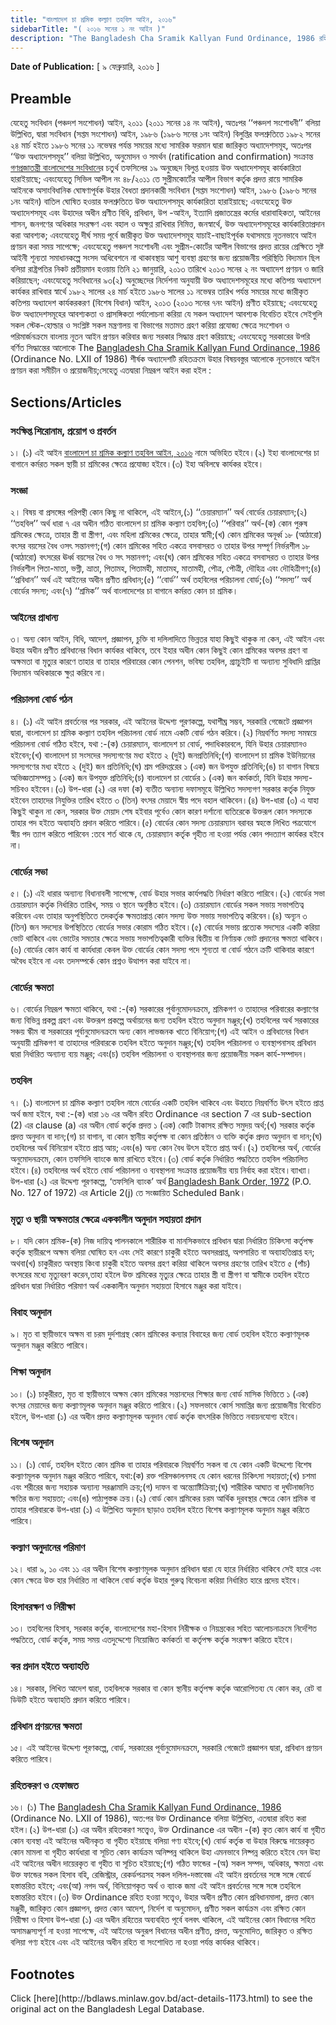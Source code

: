 ```yaml
---
title: "বাংলাদেশ চা শ্রমিক কল্যাণ তহবিল আইন, ২০১৬"
sidebarTitle: "( ২০১৬ সনের ১ নং আইন )"
description: "The Bangladesh Cha Sramik Kallyan Fund Ordinance, 1986 রহিতক্রমে উহা পুনঃ প্রণয়নের উদ্দেশ্যে প্রণীত আইন"
---
```


**Date of Publication:** [ ৯ ফেব্রুয়ারি, ২০১৬ ]

## Preamble

যেহেতু সংবিধান (পঞ্চদশ সংশোধন) আইন, ২০১১ (২০১১ সনের ১৪ নং আইন), অতঃপর ‘‘পঞ্চদশ সংশোধনী’’ বলিয়া উল্লিখিত, দ্বারা সংবিধান (সপ্তম সংশোধন) আইন, ১৯৮৬ (১৯৮৬ সনের ১নং আইন) বিলুপ্তির ফলশ্রুতিতে ১৯৮২ সনের ২৪ মার্চ হইতে ১৯৮৬ সনের ১১ নভেম্বর পর্যন্ত সময়ের মধ্যে সামরিক ফরমান দ্বারা জারিকৃত অধ্যাদেশসমূহ, অতঃপর ‘‘উক্ত অধ্যাদেশসমূহ’’ বলিয়া উল্লিখিত, অনুমোদন ও সমর্থন (ratification and confirmation) সংক্রান্ত [গণপ্রজাতন্ত্রী বাংলাদেশের সংবিধান](/act-957.html "গণপ্রজাতন্ত্রী বাংলাদেশের সংবিধান")ের চতুর্থ তফসিলের ১৯ অনুচ্ছেদ বিলুপ্ত হওয়ায় উক্ত অধ্যাদেশসমূহ কার্যকারিতা হারাইয়াছে; এবংযেহেতু সিভিল আপীল নং ৪৮/২০১১ তে সুপ্রীমকোর্টের আপীল বিভাগ কর্তৃক প্রদত্ত রায়ে সামরিক আইনকে অসাংবিধানিক ঘোষণাপূর্বক উহার বৈধতা প্রদানকারী সংবিধান (সপ্তম সংশোধন) আইন, ১৯৮৬ (১৯৮৬ সনের ১নং আইন) বাতিল ঘোষিত হওয়ার ফলশ্রুতিতে উক্ত অধ্যাদেশসমূহ কার্যকারিতা হারাইয়াছে; এবংযেহেতু উক্ত অধ্যাদেশসমূহ এবং উহাদের অধীন প্রণীত বিধি, প্রবিধান, উপ -আইন, ইত্যাদি প্রজাতন্ত্রের কর্মের ধারাবাহিকতা, আইনের শাসন, জনগণের অধিকার সংরক্ষণ এবং বহাল ও অক্ষুণ্ণ রাখিবার নিমিত্ত, জনস্বার্থে, উক্ত অধ্যাদেশসমূহের কার্যকারিতাপ্রদান করা আবশ্যক; এবংযেহেতু দীর্ঘ সময় পূর্বে জারীকৃত উক্ত অধ্যাদেশসমূহ যাচাই-বাছাইপূর্বক যথাসময়ে নূতনভাবে আইন প্রণয়ন করা সময় সাপেক্ষে; এবংযেহেতু পঞ্চদশ সংশোধনী এবং সুপ্রীম-কোর্টের আপীল বিভাগের প্রদত্ত রায়ের প্রেক্ষিতে সৃষ্ট আইনী শূন্যতা সমাধানকল্পে সংসদ অধিবেশনে না থাকাবস্থায় আশু ব্যবস্থা গ্রহণের জন্য প্রয়োজনীয় পরিস্থিতি বিদ্যমান ছিল বলিয়া রাষ্ট্রপতির নিকট প্রতীয়মান হওয়ায় তিনি ২১ জানুয়ারি, ২০১৩ তারিখে ২০১৩ সনের ২ নং অধ্যাদেশ প্রণয়ন ও জারি করিয়াছেন; এবংযেহেতু সংবিধানের ৯৩(২) অনুচ্ছেদের নির্দেশনা অনুযায়ী উক্ত অধ্যাদেশসমূহের মধ্যে কতিপয় অধ্যাদেশ কার্যকর রাখিবার স্বার্থে ১৯৮২ সালের ২৪ মার্চ হইতে ১৯৮৬ সালের ১১ নভেম্বর তারিখ পর্যন্ত সময়ের মধ্যে জারীকৃত কতিপয় অধ্যাদেশ কার্যকরকরণ (বিশেষ বিধান) আইন, ২০১৩ (২০১৩ সনের ৭নং আইন) প্রণীত হইয়াছে; এবংযেহেতু উক্ত অধ্যাদেশসমূহের আবশ্যকতা ও প্রাসঙ্গিকতা পর্যালোচনা করিয়া যে সকল অধ্যাদেশ আবশ্যক বিবেচিত হইবে সেইগুলি সকল স্টেক-হোল্ডার ও সংশ্লিষ্ট সকল মন্ত্রণালয় বা বিভাগের মতামত গ্রহণ করিয়া প্রযোজ্য ক্ষেত্রে সংশোধন ও পরিমার্জনক্রমে বাংলায় নূতন আইন প্রণয়ন করিবার জন্য সরকার সিদ্ধান্ত গ্রহণ করিয়াছে; এবংযেহেতু সরকারের উপরি বর্ণিত সিদ্ধান্তের আলোকে The [Bangladesh Cha Sramik Kallyan Fund Ordinance, 1986](/laws/act-703 "Bangladesh Cha Sramik Kallyan Fund Ordinance, 1986") (Ordinance No. LXII of 1986) শীর্ষক অধ্যাদেশটি রহিতক্রমে উহার বিষয়বস্তুর আলোকে নূতনভাবে আইন প্রণয়ন করা সমীচীন ও প্রয়োজনীয়;সেহেতু এতদ্বারা নিম্নরূপ আইন করা হইল :

## Sections/Articles

### সংক্ষিপ্ত শিরোনাম, প্রয়োগ ও প্রবর্তন

১। (১) এই আইন [বাংলাদেশ চা শ্রমিক কল্যাণ তহবিল আইন, ২০১৬](/laws/act-1173 "বাংলাদেশ চা শ্রমিক কল্যাণ তহবিল আইন, ২০১৬") নামে অভিহিত হইবে।(২) ইহা বাংলাদেশের চা বাগানে কর্মরত সকল স্থায়ী চা শ্রমিকের ক্ষেত্রে প্রযোজ্য হইবে।(৩) ইহা অবিলম্বে কার্যকর হইবে।

### সংজ্ঞা

২। বিষয় বা প্রসঙ্গের পরিপন্থী কোন কিছু না থাকিলে, এই আইনে,(১) ‘‘চেয়ারম্যান’’ অর্থ বোর্ডের চেয়ারম্যান;(২) ‘‘তহবিল’’ অর্থ ধারা ৭ এর অধীন গঠিত বাংলাদেশ চা শ্রমিক কল্যাণ তহবিল;(৩) ‘‘পরিবার’’ অর্থ-(ক) কোন পুরুষ শ্রমিকের ক্ষেত্রে, তাহার স্ত্রী বা স্ত্রীগণ, এবং মহিলা শ্রমিকের ক্ষেত্রে, তাহার স্বামী;(খ) কোন শ্রমিকের অনূর্ধ্ব ১৮ (আঠারো) বৎসর বয়সের বৈধ ওসৎ সন্তানগণ;(গ) কোন শ্রমিকের সহিত একত্রে বসবাসরত ও তাহার উপর সম্পূর্ণ নির্ভরশীল ১৮ (আঠারো) বৎসরের ঊর্ধ্ব বয়সের বৈধ ও সৎ সন্তানগণ; এবং(ঘ) কোন শ্রমিকের সহিত একত্রে বসবাসরত ও তাহার উপর নির্ভরশীল পিতা-মাতা, ভগ্নী, ভ্রাতা, পিতামহ, পিতামহী, মাতামহ, মাতামহী, পৌত্র, পৌত্রী, দৌহিত্র এবং দৌহিত্রীগণ;(৪) ‘‘প্রবিধান’’ অর্থ এই আইনের অধীন প্রণীত প্রবিধান;(৫) ‘‘বোর্ড’’ অর্থ তহবিলের পরিচালনা বোর্ড;(৬) ‘‘সদস্য’’ অর্থ বোর্ডের সদস্য; এবং(৭) ‘‘শ্রমিক’’ অর্থ বাংলাদেশের চা বাগানে কর্মরত কোন চা শ্রমিক।

### আইনের প্রাধান্য

৩। অন্য কোন আইন, বিধি, আদেশ, প্রজ্ঞাপন, চুক্তি বা দলিলাদিতে ভিন্নতর যাহা কিছুই থাকুক না কেন, এই আইন এবং উহার অধীন প্রণীত প্রবিধানের বিধান কার্যকর থাকিবে, তবে ইহার অধীন কোন কিছুই কোন শ্রমিকের অবসর গ্রহণ বা অক্ষমতা বা মৃত্যুর কারণে তাহার বা তাহার পরিবারের কোন পেনশন, ভবিষ্য তহবিল, গ্র্যাচুইটি বা অন্যান্য সুবিধাদি প্রাপ্তির বিদ্যমান অধিকারকে ক্ষুণ্ণ করিবে না।

### পরিচালনা বোর্ড গঠন

৪। (১) এই আইন প্রবর্তনের পর সরকার, এই আইনের উদ্দেশ্য পূরণকল্পে, যথাশীঘ্র সম্ভব, সরকারি গেজেটে প্রজ্ঞাপন দ্বারা, বাংলাদেশ চা শ্রমিক কল্যাণ তহবিল পরিচালনা বোর্ড নামে একটি বোর্ড গঠন করিবে।(২) নিম্নবর্ণিত সদস্য সমন্বয়ে পরিচালনা বোর্ড গঠিত হইবে, যথা :-(ক) চেয়ারম্যান, বাংলাদেশ চা বোর্ড, পদাধিকারবলে, যিনি উহার চেয়ারম্যানও হইবেন;(খ) বাংলাদেশ চা সংসদের সদস্যগণের মধ্য হইতে ২ (দুই) জনপ্রতিনিধি;(গ) বাংলাদেশ চা শ্রমিক ইউনিয়নের সদস্যগণের মধ্য হইতে ২ (দুই) জন প্রতিনিধি;(ঘ) শ্রম পরিদপ্তরের ১ (এক) জন উপযুক্ত প্রতিনিধি;(ঙ) চা বাগান বিষয়ে অভিজ্ঞতাসম্পন্ন ১ (এক) জন উপযুক্ত প্রতিনিধি;(চ) বাংলাদেশ চা বোর্ডের ১ (এক) জন কর্মকর্তা, যিনি উহার সদস্য-সচিবও হইবেন।(৩) উপ-ধারা (২) এর দফা (ক) ব্যতীত অন্যান্য দফাসমূহে উল্লিখিত সদস্যগণ সরকার কর্তৃক নিযুক্ত হইবেন তাহাদের নিযুক্তির তারিখ হইতে ৩ (তিন) বৎসর মেয়াদে স্বীয় পদে বহাল থাকিবেন।(৪) উপ-ধারা (৩) এ যাহা কিছুই থাকুন না কেন, সরকার উক্ত মেয়াদ শেষ হইবার পূর্বেও কোন কারণ দর্শানো ব্যতিরেকে উক্তরূপ কোন সদস্যকে তাহার পদ হইতে অব্যাহতি প্রদান করিতে পারিবে।(৫) বোর্ডের কোন সদস্য চেয়ারম্যান বরাবর স্বহস্তে লিখিত পত্রযোগে স্বীয় পদ ত্যাগ করিতে পারিবেন :তবে শর্ত থাকে যে, চেয়ারম্যান কর্তৃক গৃহীত না হওয়া পর্যন্ত কোন পদত্যাগ কার্যকর হইবে না।

### বোর্ডের সভা

৫। (১) এই ধারার অন্যান্য বিধানাবলী সাপেক্ষে, বোর্ড উহার সভার কার্যপদ্ধতি নির্ধারণ করিতে পারিবে।(২) বোর্ডের সভা চেয়ারম্যান কর্তৃক নির্ধারিত তারিখ, সময় ও স্থানে অনুষ্ঠিত হইবে।(৩) চেয়ারম্যান বোর্ডের সকল সভায় সভাপতিত্ব করিবেন এবং তাহার অনুপস্থিতিতে তদকর্তৃক ক্ষমতাপ্রাপ্ত কোন সদস্য উক্ত সভায় সভাপতিত্ব করিবেন।(৪) অন্যূন ৩ (তিন) জন সদস্যের উপস্থিতিতে বোর্ডের সভার কোরাম গঠিত হইবে।(৫) বোর্ডের সভায় প্রত্যেক সদস্যের একটি করিয়া ভোট থাকিবে এবং ভোটের সমতার ক্ষেত্রে সভায় সভাপতিত্বকারী ব্যক্তির দ্বিতীয় বা নির্ণায়ক ভোট প্রদানের ক্ষমতা থাকিবে।(৬) বোর্ডের কোন কার্য বা কার্যধারা কেবল উক্ত বোর্ডের কোন সদস্য পদে শূন্যতা বা বোর্ড গঠনে ক্রটি থাকিবার কারণে অবৈধ হইবে না এবং তদসম্পর্কে কোন প্রশ্নও উত্থাপন করা যাইবে না।

### বোর্ডের ক্ষমতা

৬। বোর্ডের নিম্নরূপ ক্ষমতা থাকিবে, যথা :-(ক) সরকারের পূর্বানুমোদনক্রমে, শ্রমিকগণ ও তাহাদের পরিবারের কল্যাণের জন্য বিভিন্ন প্রকল্প গ্রহণ এবং উক্তরূপ প্রকল্পে অর্থায়নের জন্য তহবিল হইতে অনুদান মঞ্জুর;(খ) তহবিলের অর্থ সরকারের সঞ্চয় স্কীম বা সরকারের পূর্বানুমোদনক্রমে অন্য কোন লাভজনক খাতে বিনিয়োগ;(গ) এই আইন ও প্রবিধানের বিধান অনুযায়ী শ্রমিকগণ বা তাহাদের পরিবারকে তহবিল হইতে অনুদান মঞ্জুর;(ঘ) তহবিল পরিচালনা ও ব্যবস্থাপনাসহ প্রবিধান দ্বারা নির্ধারিত অন্যান্য ব্যয় মঞ্জুর; এবং(চ) তহবিল পরিচালনা ও ব্যবস্থাপনার জন্য প্রয়োজনীয় সকল কার্য-সম্পাদন।

### তহবিল

৭। (১) বাংলাদেশ চা শ্রমিক কল্যাণ তহবিল নামে বোর্ডের একটি তহবিল থাকিবে এবং উহাতে নিম্নবর্ণিত উৎস হইতে প্রাপ্ত অর্থ জমা হইবে, যথা :-(ক) ধারা ১৬ এর অধীন রহিত Ordinance এর section 7 এর sub-section (2) এর clause (a) এর অধীন বোর্ড কর্তৃক প্রদত্ত ১ (এক) কোটি টাকাসহ রক্ষিত সমুদয় অর্থ;(খ) সরকার কর্তৃক প্রদত্ত অনুদান বা দান;(গ) চা বাগান, বা কোন স্থানীয় কর্তৃপক্ষ বা কোন প্রতিষ্ঠান ও ব্যক্তি কর্তৃক প্রদত্ত অনুদান বা দান;(ঘ) তহবিলের অর্থ বিনিয়োগ হইতে প্রাপ্ত আয়; এবং(ঙ) অন্য কোন বৈধ উৎস হইতে প্রাপ্ত অর্থ।(২) তহবিলের অর্থ, বোর্ডের অনুমোদনক্রমে, কোন তফসিলি ব্যাংকে জমা রাখিতে হইবে।(৩) বোর্ড কর্তৃক নির্ধারিত পদ্ধতিতে তহবিল পরিচালিত হইবে।(৪) তহবিলের অর্থ হইতে বোর্ড পরিচালনা ও ব্যবস্থাপনা সংক্রান্ত প্রয়োজনীয় ব্যয় নির্বাহ করা হইবে।ব্যাখ্যা। উপ-ধারা (২) এর উদ্দেশ্য পূরণকল্পে, ‘তফসিলি ব্যাংক’ অর্থ [Bangladesh Bank Order, 1972](/laws/act-415 "Bangladesh Bank Order, 1972 ") (P.O. No. 127 of 1972) এর Article 2(j) তে সংজ্ঞায়িত Scheduled Bank।

### মৃত্যু ও স্থায়ী অক্ষমতার ক্ষেত্রে এককালীন অনুদান সহায়তা প্রদান

৮। যদি কোন শ্রমিক-(ক) নিজ দায়িত্ব পালনকালে শারীরিক বা মানসিকভাবে প্রবিধান দ্বারা নির্ধারিত চিকিৎসা কর্তৃপক্ষ কর্তৃক স্থায়ীরূপে অক্ষম বলিয়া ঘোষিত হন এবং সেই কারণে চাকুরী হইতে অবসরপ্রাপ্ত, অপসারিত বা অব্যাহতিপ্রাপ্ত হন; অথবা(খ) চাকুরীরত অবস্থায় কিংবা চাকুরী হইতে অবসর গ্রহণ করিয়া থাকিলে অবসর গ্রহণের তারিখ হইতে ৫ (পাঁচ) বৎসরের মধ্যে মৃত্যুবরণ করেন,তাহা হইলে উক্ত শ্রমিকের মৃত্যুর ক্ষেত্রে তাহার স্ত্রী বা স্ত্রীগণ বা স্বামীকে তহবিল হইতে প্রবিধান দ্বারা নির্ধারিত পরিমাণ অর্থ এককালীন অনুদান সহায়তা হিসাবে মঞ্জুর করা যাইবে।

### বিবাহ অনুদান

৯। মৃত বা স্থায়ীভাবে অক্ষম বা চরম দুর্দশাগ্রস্থ কোন শ্রমিকের কন্যার বিবাহের জন্য বোর্ড তহবিল হইতে কল্যাণমূলক অনুদান মঞ্জুর করিতে পারিবে।

### শিক্ষা অনুদান

১০। (১) চাকুরীরত, মৃত বা স্থায়ীভাবে অক্ষম কোন শ্রমিকের সন্তানদের শিক্ষার জন্য বোর্ড মাসিক ভিত্তিতে ১ (এক) বৎসর মেয়াদের জন্য কল্যাণমূলক অনুদান মঞ্জুর করিতে পারিবে।(২) সফলভাবে কোর্স সমাপ্তির জন্য প্রয়োজনীয় বিবেচিত হইলে, উপ-ধারা (১) এর অধীন প্রদত্ত কল্যাণমূলক অনুদান বোর্ড কর্তৃক বাৎসরিক ভিত্তিতে নবায়নযোগ্য হইবে।

### বিশেষ অনুদান

১১। (১) বোর্ড, তহবিল হইতে কোন শ্রমিক বা তাহার পরিবারকে নিম্নবর্ণিত সকল বা যে কোন একটি উদ্দেশ্যে বিশেষ কল্যাণমূলক অনুদান মঞ্জুর করিতে পারিবে, যথা:(ক) রক্ত পরিসঞ্চালনসহ যে কোন ধরনের চিকিৎসা সহায়তা;(খ) চশমা এবং শরীরের জন্য সহায়ক অন্যান্য সরঞ্জামাদি ক্রয়;(গ) দাফন বা অন্ত্যোষ্টিক্রিয়া;(ঘ) শারীরিক আঘাত বা দুর্ঘটনাজনিত ক্ষতির জন্য সহায়তা; এবং(ঙ) পাঠ্যপুস্তক ক্রয়।(২) বোর্ড কোন শ্রমিকের চরম আর্থিক দূরবস্থার ক্ষেত্রে কোন শ্রমিক বা তাহার পরিবারকে উপ-ধারা (১) এ উল্লিখিত অনুদান ছাড়াও তহবিল হইতে বিশেষ কল্যাণমূলক অনুদান মঞ্জুর করিতে পারিবে।

### কল্যাণ অনুদানের পরিমাণ

১২। ধারা ৯, ১০ এবং ১১ এর অধীন বিশেষ কল্যাণমূলক অনুদান প্রবিধান দ্বারা যে হারে নির্ধারিত থাকিবে সেই হারে এবং কোন ক্ষেত্রে উক্ত হার নির্ধারিত না থাকিলে বোর্ড কর্তৃক উহার গুরুত্ব বিবেচনা করিয়া নির্ধারিত হারে প্রদেয় হইবে।

### হিসাবরক্ষণ ও নিরীক্ষা

১৩। তহবিলের হিসাব, সরকার কর্তৃক, বাংলাদেশের মহা-হিসাব নিরীক্ষক ও নিয়ন্ত্রকের সহিত আলোচনাক্রমে নির্দেশিত পদ্ধতিতে, বোর্ড কর্তৃক, সময় সময় এতদুদ্দেশ্যে নিয়োজিত কর্মকর্তা বা কর্তৃপক্ষ কর্তৃক সংরক্ষণ করিতে হইবে।

### কর প্রদান হইতে অব্যাহতি

১৪। সরকার, লিখিত আদেশ দ্বারা, তহবিলকে সরকার বা কোন স্থানীয় কর্তৃপক্ষ কর্তৃক আরোপিতব্য যে কোন কর, রেট বা ডিউটি হইতে অব্যাহতি প্রদান করিতে পারিবে।

### প্রবিধান প্রণয়নের ক্ষমতা

১৫। এই আইনের উদ্দেশ্য পূরণকল্পে, বোর্ড, সরকারের পূর্বানুমোদনক্রমে, সরকারি গেজেটে প্রজ্ঞাপন দ্বারা, প্রবিধান প্রণয়ন করিতে পারিবে।

### রহিতকরণ ও হেফাজত

১৬। (১) The [Bangladesh Cha Sramik Kallyan Fund Ordinance, 1986](/laws/act-703 "Bangladesh Cha Sramik Kallyan Fund Ordinance, 1986") (Ordinance No. LXII of 1986), অত:পর উক্ত Ordinance বলিয়া উল্লিখিত, এতদ্বারা রহিত করা হইল।(২) উপ-ধারা (১) এর অধীন রহিতকরণ সত্ত্বেও, উক্ত Ordinance এর অধীন -(ক) কৃত কোন কার্য বা গৃহীত কোন ব্যবস্থা এই আইনের অধীনকৃত বা গৃহীত হইয়াছে বলিয়া গণ্য হইবে;(খ) বোর্ড কর্তৃক বা উহার বিরুদ্ধে দায়েরকৃত কোন মামলা বা গৃহীত কার্যধারা বা সূচিত কোন কার্যক্রম অনিষ্পন্ন থাকিলে উহা এমনভাবে নিষ্পন্ন করিতে হইবে যেন উহা এই আইনের অধীন দায়েরকৃত বা গৃহীত বা সূচিত হইয়াছে;(গ) গঠিত ফান্ডের -(অ) সকল সম্পদ, অধিকার, ক্ষমতা এবং উক্ত ফান্ডের সকল হিসাব বহি, রেজিস্ট্রার, রেকর্ডপত্রসহ সকল দলিল-দস্তাবেজ এই আইন প্রবর্তনের সঙ্গে সঙ্গে বোর্ডে হস্তান্তরিত হইবে; এবং(আ) নগদ অর্থ, বিনিয়োগকৃত অর্থ ও ব্যাংক জমা এই আইন প্রবর্তনের সঙ্গে সঙ্গে তহবিলে হস্তান্তরিত হইবে।(৩) উক্ত Ordinance রহিত হওয়া সত্ত্বেও, উহার অধীন প্রণীত কোন প্রবিধানমালা, প্রদত্ত কোন মঞ্জুরী, জারিকৃত কোন প্রজ্ঞাপন, প্রদত্ত কোন আদেশ, নির্দেশ বা অনুমোদন, প্রণীত সকল কার্যক্রম এবং রক্ষিত কোন নিরীক্ষা ও হিসাব উপ-ধারা (১) এর অধীন রহিতের অব্যবহিত পূর্বে বলবৎ থাকিলে, এই আইনের কোন বিধানের সহিত অসামঞ্জস্যপূর্ণ না হওয়া সাপেক্ষে, এই আইনের অনুরূপ বিধানের অধীন প্রণীত, প্রদত্ত, অনুমোদিত, জারিকৃত ও রক্ষিত বলিয়া গণ্য হইবে এবং এই আইনের অধীন রহিত বা সংশোধিত না হওয়া পর্যন্ত কার্যকর থাকিবে।

## Footnotes

<Note>
  Click [here](http://bdlaws.minlaw.gov.bd/act-details-1173.html) to see the original act on the Bangladesh Legal Database.
</Note>
